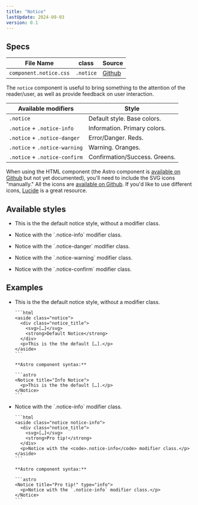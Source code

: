 ```yaml
---
title: "Notice"
lastUpdate: 2024-09-03
version: 0.1
---
```



## Specs

<div class="prose">

<div class="docs_oversizedTable">

| File Name              | class     | Source      |
| ---------------------- | --------- | ----------- |
| `component.notice.css` | `.notice` | [Github][1] |

</div>

[1]: https://github.com/minimaldesign/mCSS/blob/main/src/styles/component.notice.css

The `notice` component is useful to bring something to the attention of the reader/user, as well as provide feedback on user interaction.

| Available modifiers           | Style                         |
| ----------------------------- | ----------------------------- |
| `.notice`                     | Default style. Base colors.   |
| `.notice` + `.notice-info`    | Information. Primary colors.  |
| `.notice` + `.notice-danger`  | Error/Danger. Reds.           |
| `.notice` + `.notice-warning` | Warning. Oranges.             |
| `.notice` + `.notice-confirm` | Confirmation/Success. Greens. |

When using the HTML component (the Astro component is [available on Github](https://github.com/minimaldesign/mCSS/blob/main/src/components/Notice.astro) but not yet documented), you'll need to include the SVG icons "manually." All the icons are [available on Github](https://github.com/minimaldesign/mCSS/tree/main/src/assets/icons). If you'd like to use different icons, [Lucide](https://lucide.dev/) is a great resource.

</div>

## Available styles

<ul class="docs_examples">
  <li>
    <Notice title="Default Notice">
      <p>This is the the default notice style, without a modifier class.</p>
    </Notice>
  </li>
  <li>
    <Notice title="Information" type="info">
      <p>Notice with the `.notice-info` modifier class.</p>
    </Notice>
  </li>
  <li>
    <Notice title="Something went wrong" type="danger">
      <p>Notice with the `.notice-danger` modifier class.</p>
    </Notice>
  </li>
  <li>
    <Notice title="Attention" type="warning">
      <p>Notice with the `.notice-warning` modifier class.</p>
    </Notice>
  </li>
  <li>
    <Notice title="Success" type="confirm">
      <p>Notice with the `.notice-confirm` modifier class.</p>
    </Notice>
  </li>
</ul>

## Examples

<ul class="docs_examples">
  <li>
    <Notice title="Default Notice">
      <p>This is the the default notice style, without a modifier class.</p>
    </Notice>

    ```html
    <aside class="notice">
      <div class="notice_title">
        <svg>[…]</svg>
        <strong>Default Notice</strong>
      </div>
      <p>This is the the default […].</p>
    </aside>
    ```

    **Astro component syntax:**

    ```astro
    <Notice title="Info Notice">
      <p>This is the the default […].</p>
    </Notice>
    ```

  </li>
  <li>
    <Notice title="Pro tip!" type="info">
      <p>Notice with the `.notice-info` modifier class.</p>
    </Notice>

    ```html
    <aside class="notice notice-info">
      <div class="notice_title">
        <svg>[…]</svg>
        <strong>Pro tip!</strong>
      </div>
      <p>Notice with the <code>.notice-info</code> modifier class.</p>
    </aside>
    ```

    **Astro component syntax:**

    ```astro
    <Notice title="Pro tip!" type="info">
      <p>Notice with the `.notice-info` modifier class.</p>
    </Notice>
    ```

  </li>
</ul>
